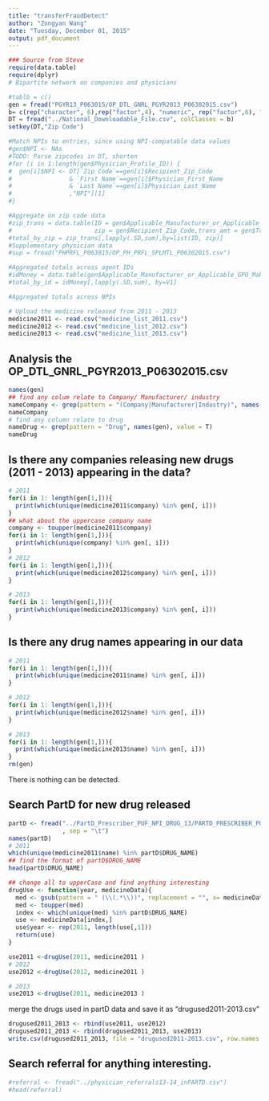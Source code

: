 ```yaml
---
title: "transferFraudDetect"
author: "Zongyan Wang"
date: "Tuesday, December 01, 2015"
output: pdf_document
---
```

```r
### Source from Steve
require(data.table)
require(dplyr)
# Bipartite network on companies and physicians

#tablb = c()
gen = fread("PGYR13_P063015/OP_DTL_GNRL_PGYR2013_P06302015.csv")
b= c(rep("character", 6),rep("factor",4), "numeric", rep("factor",6), "character", "character", "character", "numeric", rep("character",2), "factor", "character", "factor", "character", rep("character", 10), rep("factor", 6))
DT = fread("../National_Downloadable_File.csv", colClasses = b)
setkey(DT,"Zip Code")

#Match NPIs to entries, since using NPI-compatable data values
#gen$NPI <- NAs
#TODO: Parse zipcodes in DT, shorten
#for (i in 1:length(gen$Physician_Profile_ID)) {
#  gen[i]$NPI <- DT[`Zip Code`==gen[i]$Recipient_Zip_Code
#                & `First Name`==gen[i]$Physician_First_Name
#                & `Last Name`==gen[i]$Physician_Last_Name
#                ,"NPI"][1]
#}

#Aggregate on zip code data
#zip_trans = data.table(ID = gen$Applicable_Manufacturer_or_Applicable_GPO_Making_Payment_ID, 
#                       zip = gen$Recipient_Zip_Code,trans_amt = gen$Total_Amount_of_Payment_USDollars)
#total_by_zip = zip_trans[,lapply(.SD,sum),by=list(ID, zip)]
#Supplementary physician data
#sup = fread("PHPRFL_P063015/OP_PH_PRFL_SPLMTL_P06302015.csv")

#Aggregated totals across agent IDs
#idMoney = data.table(gen$Applicable_Manufacturer_or_Applicable_GPO_Making_Payment_Name,gen$Total_Amount_of_Payment_USDollars)
#total_by_id = idMoney[,lapply(.SD,sum), by=V1]

#Aggregated totals across NPIs
```

```r
# Upload the medicine released from 2011 - 2013
medicine2011 <- read.csv("medicine_list_2011.csv")
medicine2012 <- read.csv("medicine_list_2012.csv")
medicine2013 <- read.csv("medicine_list_2013.csv")

```
## Analysis the OP_DTL_GNRL_PGYR2013_P06302015.csv
```r
names(gen)
## find any colum relate to Company/ Manufacturer/ industry
nameCompany <- grep(pattern = "(Company|Manufacturer|Industry)", names(gen), value = T)
nameCompany
# find any column relate to drug
nameDrug <- grep(pattern = "Drug", names(gen), value = T)
nameDrug
```
## Is there any companies releasing new drugs (2011 - 2013) appearing in the data?
```r
# 2011
for(i in 1: length(gen[1,])){
  print(which(unique(medicine2011$company) %in% gen[, i]))
}
## what about the uppercase company name
company <- toupper(medicine2011$company)
for(i in 1: length(gen[1,])){
  print(which(unique(company) %in% gen[, i]))
}
# 2012
for(i in 1: length(gen[1,])){
  print(which(unique(medicine2012$company) %in% gen[, i]))
}

# 2013
for(i in 1: length(gen[1,])){
  print(which(unique(medicine2013$company) %in% gen[, i]))
}
```
## Is there any drug names appearing in our data
```r
# 2011
for(i in 1: length(gen[1,])){
  print(which(unique(medicine2011$name) %in% gen[, i]))
}

# 2012
for(i in 1: length(gen[1,])){
  print(which(unique(medicine2012$name) %in% gen[, i]))
}

# 2013
for(i in 1: length(gen[1,])){
  print(which(unique(medicine2013$name) %in% gen[, i]))
}
rm(gen)
```
There is nothing can be detected.

## Search PartD for new drug released
```r
partD <- fread("../PartD_Prescriber_PUF_NPI_DRUG_13/PARTD_PRESCRIBER_PUF_NPI_DRUG_13.tab"
               , sep = "\t")
names(partD)
# 2011
which(unique(medicine2011$name) %in% partD$DRUG_NAME)
## find the format of partD$DRUG_NAME
head(partD$DRUG_NAME)

## change all to upperCase and find anything interesting
drugUse <- function(year, medicineData){
  med <- gsub(pattern = " (\\(.*\\))", replacement = "", x= medicineData$name)
  med <- toupper(med)
  index <- which(unique(med) %in% partD$DRUG_NAME)
  use <- medicineData[index,]
  use$year <- rep(2011, length(use[,1]))
  return(use)
}

use2011 <-drugUse(2011, medicine2011 )
# 2012
use2012 <-drugUse(2012, medicine2011 )

# 2013
use2013 <-drugUse(2011, medicine2013 )
```
merge the drugs used in partD data and save it as "drugused2011-2013.csv"
```r
drugused2011_2013 <- rbind(use2011, use2012)
drugused2011_2013 <- rbind(drugused2011_2013, use2013)
write.csv(drugused2011_2013, file = "drugused2011-2013.csv", row.names = F)
```


## Search referral for anything interesting.
```r
#referral <- fread("../physician_referrals13-14_inPARTD.csv")
#head(referral)
```
